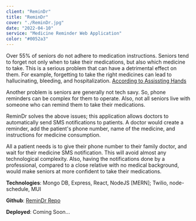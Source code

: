 ```yaml
---
client: "ReminDr"
title: "ReminDr"
cover: "./ReminDr.jpg"
date: "2022-04-10"
service: "Medicine Reminder Web Application"
color: "#0052a3"
---
```


Over 55% of seniors do not adhere to medication instructions.
Seniors tend to forget not only when to take their medications, but also which medicine to take.
This is a serious problem that can have a detrimental effect on them.
For example, forgetting to take the right medicines can lead to hallucinating, bleeding, and hospitalization.
[According to Assissting Hands](https://assistinghands.com/8/illinois/chicagoland-naperville/blog/forgetting-or-taking-the-wrong-medication/)

Another problem is seniors are generally not tech savy. So, phone reminders can be complex for them to operate.
Also, not all seniors live with someone who can remind them to take their medications.

ReminDr solves the above issues; this application allows doctors to automatically send SMS notifications to patients.
A doctor would create a reminder, add the patient's phone number, name of the medicine, and instructions for medicine consumption.

All a patient needs is to give their phone number to their family doctor, and wait for their medicine SMS notification. This will avoid almost any technological complexity.
Also, having the notifications done by a professional, compared to a close relative with no medical background, would make seniors at more confident to take their medications.

**Technologies**: Mongo DB, Express, React, NodeJS [MERN]; Twilio, node-schedule, MUI

**Github**: [ReminDr Repo](https://github.com/MohamedMoussa1/remindr)

**Deployed**: Coming Soon...
